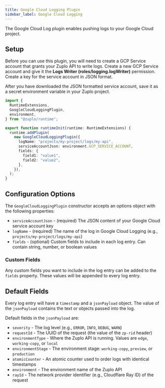 ```yaml
---
title: Google Cloud Logging Plugin
sidebar_label: Google Cloud Logging
---
```


The Google Cloud Log plugin enables pushing logs to your Google Cloud project.

<EnterpriseFeature name="Custom logging" />

## Setup

Before you can use this plugin, you will need to create a GCP Service account
that grants your Zuplo API to write logs. Create a new GCP Service account and
give it the **Logs Writer (roles/logging.logWriter)** permission. Create a key
for the service account in JSON format.

After you have downloaded the JSON formatted service account, save it as a
secret environment variable in your Zuplo project.

```ts title="modules/zuplo.runtime.ts"
import {
  RuntimeExtensions,
  GoogleCloudLoggingPlugin,
  environment,
} from "@zuplo/runtime";

export function runtimeInit(runtime: RuntimeExtensions) {
  runtime.addPlugin(
    new GoogleCloudLoggingPlugin({
      logName: "projects/my-project/logs/my-api",
      serviceAccountJson: environment.GCP_SERVICE_ACCOUNT,
      fields: {
        field1: "value1",
        field2: "value2",
      },
    }),
  );
}
```

## Configuration Options

The `GoogleCloudLoggingPlugin` constructor accepts an options object with the
following properties:

- `serviceAccountJson` - (required) The JSON content of your Google Cloud
  service account key
- `logName` - (required) The name of the log in Google Cloud Logging (e.g.,
  `projects/my-project/logs/my-api`)
- `fields` - (optional) Custom fields to include in each log entry. Can contain
  string, number, or boolean values

### Custom Fields

Any custom fields you want to include in the log entry can be added to the
`fields` property. These values will be appended to every log entry.

## Default Fields

Every log entry will have a `timestamp` and a `jsonPayload` object. The value of
the `jsonPayload` contains the text or objects passed into the log.

Default fields in the `jsonPayload` are:

- `severity` - The log level (e.g., `ERROR`, `INFO`, `DEBUG`, `WARN`)
- `requestId` - The UUID of the request (the value of the `zp-rid` header)
- `environmentType` - Where the Zuplo API is running. Values are `edge`,
  `working-copy`, or `local`
- `environmentStage` - The environment stage: `working-copy`, `preview`, or
  `production`
- `atomicCounter` - An atomic counter used to order logs with identical
  timestamps
- `environment` - The environment name of the Zuplo API
- `rayId` - The network provider identifier (e.g., Cloudflare Ray ID) of the
  request
